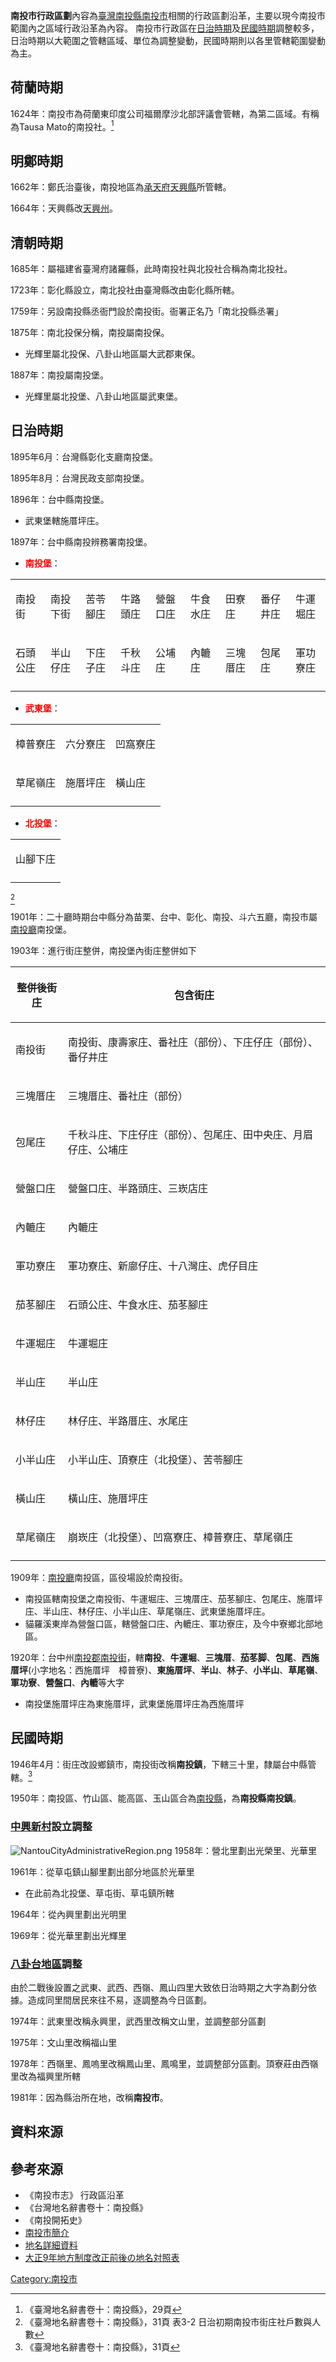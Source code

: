{{intromissing|time=2011-08-11T08:34:22+00:00}}
{{nofootnotes|time=2011-08-11T08:34:22+00:00}}
'''南投市行政區劃'''內容為[[臺灣|臺灣]][[南投縣|南投縣]][[南投市|南投市]]相關的行政區劃沿革，主要以現今南投市範圍內之區域行政沿革為內容。
南投市行政區在[[台灣日治時期|日治時期]]及[[臺灣戰後時期|民國時期]]調整較多，日治時期以大範圍之管轄區域、單位為調整變動，民國時期則以各里管轄範圍孌動為主。

== 荷蘭時期 ==
1624年：南投市為荷蘭東印度公司福爾摩沙北部評議會管轄，為第二區域。有稱為Tausa Mato的南投社。<ref>《臺灣地名辭書卷十：南投縣》，29頁</ref>

== 明鄭時期 ==
{{main|天興縣}}
1662年：鄭氏治臺後，南投地區為[[承天府|承天府]][[天興縣|天興縣]]所管轄。

1664年：天興縣改[[天興州|天興州]]。

== 清朝時期 ==
{{main|諸羅縣}}
1685年：屬福建省臺灣府諸羅縣，此時南投社與北投社合稱為南北投社。

1723年：彰化縣設立，南北投社由臺灣縣改由彰化縣所轄。

1759年：另設南投縣丞衙門設於南投街。衙署正名乃「南北投縣丞署」

1875年：南北投保分稱，南投屬南投保。
*光輝里屬北投保、八卦山地區屬大武郡東保。

1887年：南投屬南投堡。
*光輝里屬北投堡、八卦山地區屬武東堡。

== 日治時期 ==
{{main|台灣日治時期行政區劃}}
1895年6月：台灣縣彰化支廳南投堡。

1895年8月：台灣民政支部南投堡。

1896年：台中縣南投堡。
*武東堡轄施厝坪庄。

1897年：台中縣南投辨務署南投堡。
*<font color=red>'''南投堡'''</font>：
{| border="1" 
|- 
| 南投街|| 南投下街|| 苦苓腳庄|| 牛路頭庄|| 營盤口庄|| 牛食水庄|| 田寮庄|| 番仔井庄|| 牛運堀庄
|-
| 石頭公庄|| 半山仔庄|| 下庄子庄|| 千秋斗庄|| 公埔庄|| 內轆庄|| 三塊厝庄|| 包尾庄|| 軍功寮庄
|-
|}
*<font color=red>'''武東堡'''</font>：
{| border="1" 
|- 
| 樟普寮庄|| 六分寮庄|| 凹窩寮庄
|-
| 草尾嶺庄|| 施厝坪庄|| 橫山庄
|-
|}
*<font color=red>'''北投堡'''</font>：
{| border="1" 
|- 
| 山腳下庄
|-
|}<ref>《臺灣地名辭書卷十：南投縣》，31頁 表3-2 日治初期南投市街庄社戶數與人數</ref>


1901年：二十廳時期台中縣分為苗栗、台中、彰化、南投、斗六五廳，南投市屬[[南投廳|南投廳]]南投堡。

1903年：進行街庄整併，南投堡內街庄整併如下
{| class="wikitable"
!整併後街庄
!包含街庄
|-
|南投街
|南投街、康壽家庄、番社庄（部份）、下庄仔庄（部份）、番仔井庄
|-
|三塊厝庄
|三塊厝庄、番社庄（部份）
|-
|包尾庄
|千秋斗庄、下庄仔庄（部份）、包尾庄、田中央庄、月眉仔庄、公埔庄
|-
|營盤口庄
|營盤口庄、半路頭庄、三崁店庄
|-
|內轆庄
|內轆庄
|-
|軍功寮庄
|軍功寮庄、新廍仔庄、十八灣庄、虎仔目庄
|-
|茄苳腳庄
|石頭公庄、牛食水庄、茄苳腳庄
|-
|牛運堀庄
|牛運堀庄
|-
|半山庄
|半山庄
|-
|林仔庄
|林仔庄、半路厝庄、水尾庄
|-
|小半山庄
|小半山庄、頂寮庄（北投堡）、苦苓腳庄
|-
|橫山庄
|橫山庄、施厝坪庄
|-
|草尾嶺庄
|崩崁庄（北投堡）、凹窩寮庄、樟普寮庄、草尾嶺庄
|-
|}

1909年：[[南投廳|南投廳]]南投區，區役場設於南投街。
*南投區轄南投堡之南投街、牛運堀庄、三塊厝庄、茄苳腳庄、包尾庄、施厝坪庄、半山庄、林仔庄、小半山庄、草尾嶺庄、武東堡施厝坪庄。
*貓羅溪東岸為營盤口區，轄營盤口庄、內轆庄、軍功寮庄，及今中寮鄉北部地區。

1920年：台中州[[南投郡|南投郡]][[南投街|南投街]]，轄'''南投'''、'''牛運堀'''、'''三塊厝'''、'''茄苳脚'''、'''包尾'''、'''西施厝坪'''(小字地名：西施厝坪　樟普寮)、'''東施厝坪'''、'''半山'''、'''林子'''、'''小半山'''、'''草尾嶺'''、'''軍功寮'''、'''營盤口'''、'''內轆'''等大字

*南投堡施厝坪庄為東施厝坪，武東堡施厝坪庄為西施厝坪

== 民國時期 ==
1946年4月：街庄改設鄉鎮市，南投街改稱'''南投鎮'''，下轄三十里，隸屬台中縣管轄。<ref>《臺灣地名辭書卷十：南投縣》，31頁</ref>

1950年：南投區、竹山區、能高區、玉山區合為[[南投縣|南投縣]]，為'''南投縣南投鎮'''。

===[[中興新村|中興新村]]設立調整===
[[File:NantouCityAdministrativeRegion.png|thumb]]
1958年：營北里劃出光榮里、光華里

1961年：從草屯鎮山腳里劃出部分地區於光華里
*在此前為北投堡、草屯街、草屯鎮所轄

1964年：從內興里劃出光明里

1969年：從光華里劃出光輝里

===[[南投市八卦台地社區|八卦台地區]]調整===
由於二戰後設置之武東、武西、西嶺、鳳山四里大致依日治時期之大字為劃分依據。造成同里間居民來往不易，逐調整為今日區劃。

1974年：武東里改稱永興里，武西里改稱文山里，並調整部分區劃

1975年：文山里改稱福山里

1978年：西嶺里、鳳嗚里改稱鳳山里、鳳鳴里，並調整部分區劃。頂寮莊由西嶺里改為福興里所轄

1981年：因為縣治所在地，改稱'''南投市'''。

==資料來源==
<div class="references-small">
<references />
</div>

== 參考來源 ==
*《南投市志》 行政區沿革
*《台灣地名辭書卷十：南投縣》
*《南投開拓史》
*[https://web.archive.org/web/20140226230016/http://www.ntc.gov.tw/content/index.asp?m=1&m1=4&m2=15 南投市簡介]
*[https://web.archive.org/web/20101025022341/http://placesearch.moi.gov.tw/search/ 地名詳細資料]
*[https://web.archive.org/web/20160304131844/http://www.geocities.jp/idu1952/tihou/nantou1.htm 大正9年地方制度改正前後の地名対照表]


[[Category:南投市|Category:南投市]]